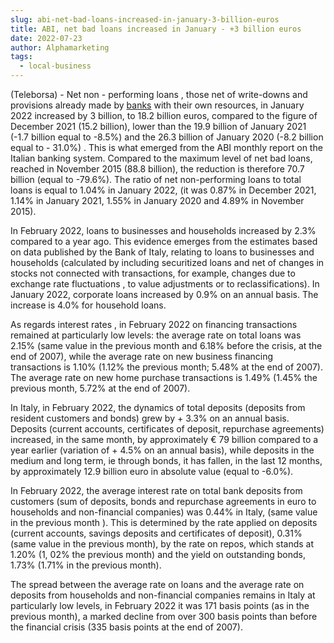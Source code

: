 ```yaml
---
slug: abi-net-bad-loans-increased-in-january-3-billion-euros
title: ABI, net bad loans increased in January - +3 billion euros
date: 2022-07-23
author: Alphamarketing
tags:
  - local-business
---
```


(Teleborsa) - Net non - performing loans , those net of write-downs and provisions already made by [banks](https://www.indiacom.com/pune/hdfc-bank-pune-boat-club-branch_pune_pne_1225504.html) with their own resources, in January 2022 increased by 3 billion, to 18.2 billion euros, compared to the figure of December 2021 (15.2 billion), lower than the 19.9 billion of January 2021 (-1.7 billion equal to -8.5%) and the 26.3 billion of January 2020 (-8.2 billion equal to - 31.0%) . This is what emerged from the ABI monthly report on the Italian banking system. Compared to the maximum level of net bad loans, reached in November 2015 (88.8 billion), the reduction is therefore 70.7 billion (equal to -79.6%). The ratio of net non-performing loans to total loans is equal to 1.04% in January 2022, (it was 0.87% in December 2021, 1.14% in January 2021, 1.55% in January 2020 and 4.89% in November 2015).

In February 2022, loans to businesses and households increased by 2.3% compared to a year ago. This evidence emerges from the estimates based on data published by the Bank of Italy, relating to loans to businesses and households (calculated by including securitized loans and net of changes in stocks not connected with transactions, for example, changes due to exchange rate fluctuations , to value adjustments or to reclassifications). In January 2022, corporate loans increased by 0.9% on an annual basis. The increase is 4.0% for household loans.

As regards interest rates , in February 2022 on financing transactions remained at particularly low levels: the average rate on total loans was 2.15% (same value in the previous month and 6.18% before the crisis, at the end of 2007), while the average rate on new business financing transactions is 1.10% (1.12% the previous month; 5.48% at the end of 2007). The average rate on new home purchase transactions is 1.49% (1.45% the previous month, 5.72% at the end of 2007).

In Italy, in February 2022, the dynamics of total deposits (deposits from resident customers and bonds) grew by + 3.3% on an annual basis. Deposits (current accounts, certificates of deposit, repurchase agreements) increased, in the same month, by approximately € 79 billion compared to a year earlier (variation of + 4.5% on an annual basis), while deposits in the medium and long term, ie through bonds, it has fallen, in the last 12 months, by approximately 12.9 billion euro in absolute value (equal to -6.0%).

In February 2022, the average interest rate on total bank deposits from customers (sum of deposits, bonds and repurchase agreements in euro to households and non-financial companies) was 0.44% in Italy, (same value in the previous month ). This is determined by the rate applied on deposits (current accounts, savings deposits and certificates of deposit), 0.31% (same value in the previous month), by the rate on repos, which stands at 1.20% (1, 02% the previous month) and the yield on outstanding bonds, 1.73% (1.71% in the previous month).

The spread between the average rate on loans and the average rate on deposits from households and non-financial companies remains in Italy at particularly low levels, in February 2022 it was 171 basis points (as in the previous month), a marked decline from over 300 basis points than before the financial crisis (335 basis points at the end of 2007).